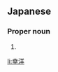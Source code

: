 ==Japanese==
{{ja-kanjitab|ゆき|ひろ}}

===Proper noun===
{{ja-pos|proper|ゆきひろ}}

# {{given name|male|lang=ja|sort=ゆきひろ}}

[[li:幸洋]]